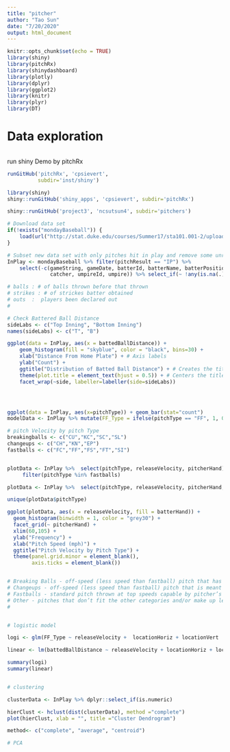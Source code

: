 ```yaml
---
title: "pitcher"
author: "Tao Sun"
date: "7/20/2020"
output: html_document
---
```


```r
knitr::opts_chunk$set(echo = TRUE)
library(shiny)
library(pitchRx)
library(shinydashboard)
library(plotly)
library(dplyr)
library(ggplot2)
library(knitr)
library(plyr)
library(DT)
```

# Data exploration
```r

```

run shiny Demo by pitchRx

```r
runGitHub('pitchRx', 'cpsievert', 
          subdir='inst/shiny')
```
```r
library(shiny)
shiny::runGitHub('shiny_apps', 'cpsievert', subdir='pitchRx')

shiny::runGitHub('project3', 'ncsutsun4', subdir='pitchers')
```





```r
# Download data set 
if(!exists("mondayBaseball")) {
    load(url("http://stat.duke.edu/courses/Summer17/sta101.001-2/uploads/project/mondayBaseball.Rdata"))
}

# Subset new data set with only pitches hit in play and remove some unrelated varables
InPlay <- mondayBaseball %>% filter(pitchResult == "IP") %>% 
    select(-c(gameString, gameDate, batterId, batterName, batterPosition, timesFaced,
              catcher, umpireId, umpire)) %>% select_if(~ !any(is.na(.)))

# balls : # of balls thrown before that thrown
# strikes : # of strickes batter obtained
# outs  :  players been declared out
# 

# Check Battered Ball Distance
sideLabs <- c("Top Inning", "Bottom Inning")
names(sideLabs) <- c("T", "B")

ggplot(data = InPlay, aes(x = battedBallDistance)) +
    geom_histogram(fill = "skyblue", color = "black", bins=30) +
    xlab("Distance From Home Plate") + # Axis labels
    ylab("Count") +
    ggtitle("Distribution of Batted Ball Distance") + # Creates the title
    theme(plot.title = element_text(hjust = 0.5)) + # Centers the title
    facet_wrap(~side, labeller=labeller(side=sideLabs))




ggplot(data = InPlay, aes(x=pitchType)) + geom_bar(stat="count")
modelData <- InPlay %>% mutate(FF_Type = ifelse(pitchType == "FF", 1, 0))

# pitch Velocity by pitch Type
breakingballs <- c("CU","KC","SC","SL")
changeups <- c("CH","KN","EP")
fastballs <- c("FC","FF","FS","FT","SI")


plotData <- InPlay %>%  select(pitchType, releaseVelocity, pitcherHand) %>%
     filter(pitchType %in% fastballs)

plotData <- InPlay %>%  select(pitchType, releaseVelocity, pitcherHand, batterHand, battedBallDistance) %>% filter(pitchType == "FF")

unique(plotData$pitchType)

ggplot(plotData, aes(x = releaseVelocity, fill = batterHand)) +
  geom_histogram(binwidth = 1, color = "grey30") +
  facet_grid(~ pitcherHand) +
  xlim(60,105) +
  ylab("Frequency") +
  xlab("Pitch Speed (mph)") +
  ggtitle("Pitch Velocity by Pitch Type") +
  theme(panel.grid.minor = element_blank(),
        axis.ticks = element_blank())


# Breaking Balls - off-speed (less speed than fastball) pitch that has downward or sideways motion (sometimes both) as it approaches the batter Pitches included: curveball (CU), knuckle curve (KC), screwball (SC), slider (SL)
# Changeups - off-speed (less speed than fastball) pitch that is meant to look like a fastball but approach batter more slowly to confuse the batter’s timing Pitches included: changeup (CH), knuckleball (KN), eephus (EP)
# Fastballs - standard pitch thrown at top speeds capable by pitcher’s Pitches included: cutter (FC), four-seam fastball (FF), splitter (FS), two-seam fastball (FT), sinker (SI)
# Other - pitches that don’t fit the other categories and/or make up less than 0.1% of pitches Pitches included: pitchout (FO/PO), intentional ball (IN), unknown (UN), unidentified (AB & FA)
# 


# logistic model

logi <- glm(FF_Type ~ releaseVelocity +  locationHoriz + locationVert   , family="binomial", data=modelData)

linear <- lm(battedBallDistance ~ releaseVelocity + locationHoriz + locationVert   , data = modelData)

summary(logi)
summary(linear)


# clustering

clusterData <- InPlay %>% dplyr::select_if(is.numeric)

hierClust <- hclust(dist(clusterData), method ="complete")
plot(hierClust, xlab = "", title ="Cluster Dendrogram")

method<- c("complete", "average", "centroid")

# PCA




  
```



